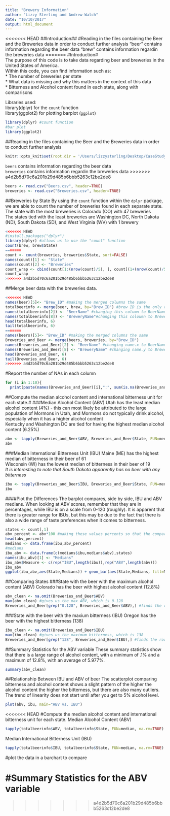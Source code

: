 ```yaml
---
title: "Brewery Information"
author: "Lizzy Sterling and Andrew Walch"
date: "10/10/2017"
output: html_document
---
```

<<<<<<< HEAD
##Introduction##
#Reading in the files containing the Beer and the Breweries data in order to conduct further analysis
"beer" contains information regarding the beer data
"brew" contains information regardin the breweries data
=======
#Introduction#  
The purpose of this code is to take data regarding beer and breweries in the United States of America.  
Within this code, you can find information such as:  
* The number of breweries per state  
* What data is missing and why this matters in the context of this data  
* Bitterness and Alcohol content found in each state, along with comparisons

Libraries used:  
library(dplyr) for the `count` function  
library(ggplot2) for plotting barplot (`ggplot`)
```r
library(dplyr) #count function
#bar plot
library(ggplot2)
```

##Reading in the files containing the Beer and the Breweries data in order to conduct further analysis
```r
knitr::opts_knit$set(root.dir = '/Users/lizzysterling/Desktop/CaseStudy1')
```
`beers` contains information regarding the beer data  
`breweries` contains information regardin the breweries data
>>>>>>> a4d2b5d70c6a201b29d485b6bbb5263c12be2de8
```r
beers <- read.csv("Beers.csv", header=TRUE)
breweries <- read.csv("Breweries.csv", header=TRUE)
```
##Breweries by State
By using the `count` function within the `dplyr` package, we are able to count the number of breweries found in each separate state.  
The state with the most breweries is Colorado (CO) with 47 breweries  
The states tied with the least breweries are Washington DC, North Dakota (ND), South Dakota (SD), and West Virginia (WV) with 1 brewery
```r
<<<<<<< HEAD
#install.packages("dplyr")
library(dplyr) #allows us to use the "count" function
count(brew, brew$State)
=======
count <- count(breweries, breweries$State, sort=FALSE)
names(count)[1] <- "State"
names(count)[2] <- "Breweries"
count_wrap <- cbind(count[1:(nrow(count)/5), ], count[(1+(nrow(count)/5)):(10+(nrow(count)/5)), ], count[(11+(nrow(count)/5)):(20+(nrow(count)/5)),], count[(21+(nrow(count)/5)):(30+(nrow(count)/5)),], count[(31+(nrow(count)/5)):(40+(nrow(count)/5)),])
count_wrap 
>>>>>>> a4d2b5d70c6a201b29d485b6bbb5263c12be2de8
```
##Merge beer data with the breweries data.
```r
<<<<<<< HEAD
names(beer)[5]<- "Brew_ID" #making the merged columns the same
totalbeerinfo <- merge(beer, brew, by="Brew_ID") #brew ID is the only column that they have the same
names(totalbeerinfo[2]) <- "BeerName" #changing this column to BeerName
names(totalbeerinfo[8]) <- "BreweryName"#changing this coloumn to BreweryName
head(totalbeerinfo, 6)
tail(totalbeerinfo, 6)
=======
names(beers)[5]<- "Brew_ID" #making the merged columns the same
Breweries_and_Beer <- merge(beers, breweries, by="Brew_ID")
names(Breweries_and_Beer)[2] <- "BeerName" #changing name.x to BeerName
names(Breweries_and_Beer)[8] <- "BreweryName" #changing name.y to BreweryName
head(Breweries_and_Beer, 6)
tail(Breweries_and_Beer, 6)
>>>>>>> a4d2b5d70c6a201b29d485b6bbb5263c12be2de8
```
#Report the number of NAs in each column
```r
for (i in 1:10){
  print(paste(names(Breweries_and_Beer)[i],":", sum(is.na(Breweries_and_Beer[,i]))))}
```
##Compute the median alcohol content and international bitterness unit for each state.#
###Median Alcohol Content (ABV)
Utah has the least median alcohol content (4%) - this can most likely be attributed to the large population of Mormons in Utah, and Mormons do not typically drink alcohol, especially when it has a higher alcohol content  
Kentucky and Washington DC are tied for having the highest median alcohol content (6.25%)
```r
abv <- tapply(Breweries_and_Beer$ABV, Breweries_and_Beer$State, FUN=median, na.rm=TRUE)
abv
```
###Median International Bitterness Unit (IBU)
Maine (ME) has the highest median of bitterness in their beer of 61  
Wisconsin (WI) has the lowest median of bitterness in their beer of 19  
*It is interesting to note that South Dakota apparently has no beer with any bitterness*
```r
ibu <- tapply(Breweries_and_Beer$IBU, Breweries_and_Beer$State, FUN=median, na.rm=TRUE)
ibu
```
####Plot the Differences
The barplot compares, side by side, IBU and ABV medians. When looking at ABV scores, remember that they are in percentages, while IBU is on a scale from 0-120 (roughly). It is apparent that there is greater range for IBUs, but this may be due to the fact that there is also a wide range of taste preferences when it comes to bitterness. 
```r
states <- count[,1]
abv_percent <- abv*100 #making these values percents so that the comparisons are easier to see on the graph
head(abv_percent)
medians <- data.frame(ibu,abv_percent)
#medians
ibu_abv <- data.frame(c(medians$ibu,medians$abv),states)
names(ibu_abv)[1] <- "Medians"
ibu_abv$Measure <- c(rep("IBU",length(ibu)),rep("ABV",length(abv)))
ibu_abv
ggplot(ibu_abv,aes(State,Medians)) + geom_bar(aes(State,Medians, fill=Measure),stat="identity",position="dodge",width=.7)+scale_fill_manual("Medians\n", values=c("red","blue"), labels=c("ABV","IBU")) + labs(x="\nStates",y="Medians\n")+ theme_bw(base_size=14) + theme(axis.text.x = element_text(angle=90,hjust=1,size=7)) + ggtitle("Comparing Medians of ABV and IBU") 
```
##Comparing States
###State with the beer with the maximum alcohol content (ABV)
Colorado has the beer with highest alcohol content (12.8%)
```r
abv_clean <- na.omit(Breweries_and_Beer$ABV)
max(abv_clean) #gives us the max ABV, which is 0.128
Breweries_and_Beer[grep("0.128", Breweries_and_Beer$ABV),] #finds the row with the highest alcohol content (.128)
```
###State with the beer with the maxium bitterness (IBU)
Oregon has the beer with the highest bitterness (138)
```r
ibu_clean <- na.omit(Breweries_and_Beer$IBU)
max(ibu_clean) #gives us the maximum bitterness, which is 138
Breweries_and_Beer[grep("138", Breweries_and_Beer$IBU),] #finds the row with the highest bitterness (138)
```
##Summary Statistics for the ABV variable
These summary statistics show that there is a large range of alcohol content, with a minimum of .1% and a maximum of 12.8%, with an average of 5.977%. 
```r
summary(abv_clean)
```
##Relationship Between IBU and ABV of beer
The scatterplot comparing bitterness and alcohol content shows a slight pattern of the higher the alcohol content the higher the bitterness, but there are also many outliers.  
The trend of linearity does not start until after you get to 5% alcohol level.
```r
plot(abv, ibu, main="ABV vs. IBU")
```
<<<<<<< HEAD
#Compute the median alcohol content and international bitterness unit for each state.
Median Alcohol Content (ABV)
```r
tapply(totalbeerinfo$ABV, totalbeerinfo$State, FUN=median, na.rm=TRUE)
```
Median International Bitterness Unit (IBU)
```r
tapply(totalbeerinfo$IBU, totalbeerinfo$State, FUN=median, na.rm=TRUE)
```
#plot the data in a barchart to compare

#Summary Statistics for the ABV variable
=======

>>>>>>> a4d2b5d70c6a201b29d485b6bbb5263c12be2de8
